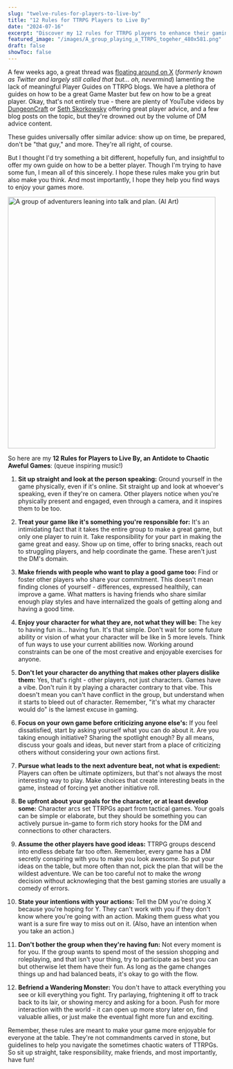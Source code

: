 ```yaml
---
slug: "twelve-rules-for-players-to-live-by"
title: "12 Rules for TTRPG Players to Live By"
date: "2024-07-16"
excerpt: "Discover my 12 rules for TTRPG players to enhance their gaming experience. Learn how to be a better player and create more enjoyable sessions for everyone at the table."
featured_image: "/images/A_group_playing_a_TTRPG_togeher_480x581.png"
draft: false
showToc: false
---
```


A few weeks ago, a great thread was <a href="https://x.com/jangowolf/status/1805978656533057793" target="_blank">floating around on X</a> (*formerly known as Twitter and largely still called that but... oh, nevermind*) lamenting the lack of meaningful Player Guides on TTRPG blogs. We have a plethora of guides on how to be a great Game Master but few on how to be a great player. Okay, that's not entirely true - there are plenty of YouTube videos by <a href="https://www.youtube.com/watch?v=SiywNrOABbQ" target="_blank">DungeonCraft</a> or <a href="https://www.youtube.com/watch?v=UiCxyBi8lRk&list=PL25p5gPY6qKVWbFtR-Crct97hg5DFekZQ&index=8" target="_blank">Seth Skorkowsky</a> offering great player advice, and a few blog posts on the topic, but they're drowned out by the volume of DM advice content.

These guides universally offer similar advice: show up on time, be prepared, don't be "that guy," and more. They're all right, of course.

But I thought I'd try something a bit different, hopefully fun, and insightful to offer my own guide on how to be a better player. Though I'm trying to have some fun, I mean all of this sincerely. I hope these rules make you grin but also make you think. And most importantly, I hope they help you find ways to enjoy your games more.

<img src="/images/A_group_playing_a_TTRPG_togeher_480x581.png" alt="A group of adventurers leaning into talk and plan. (AI Art)" width="480" height="581" />


So here are my **12 Rules for Players to Live By, an Antidote to Chaotic Aweful Games**: (queue inspiring music!)

1. **Sit up straight and look at the person speaking:** Ground yourself in the game physically, even if it's online. Sit straight up and look at whoever's speaking, even if they're on camera. Other players notice when you're physically present and engaged, even through a camera, and it inspires them to be too.

2. **Treat your game like it's something you're responsible for:** It's an intimidating fact that it takes the entire group to make a great game, but only one player to ruin it. Take responsibility for your part in making the game great and easy. Show up on time, offer to bring snacks, reach out to struggling players, and help coordinate the game. These aren't just the DM's domain.

3. **Make friends with people who want to play a good game too:** Find or foster other players who share your commitment. This doesn't mean finding clones of yourself - differences, expressed healthily, can improve a game. What matters is having friends who share similar enough play styles and have internalized the goals of getting along and having a good time.

4. **Enjoy your character for what they are, not what they will be:** The key to having fun is... having fun. It's that simple. Don't wait for some future ability or vision of what your character will be like in 5 more levels. Think of fun ways to use your current abilities now. Working around constraints can be one of the most creative and enjoyable exercises for anyone.

5. **Don't let your character do anything that makes other players dislike them:** Yes, that's right - other players, not just characters. Games have a vibe. Don't ruin it by playing a character contrary to that vibe. This doesn't mean you can't have conflict in the group, but understand when it starts to bleed out of character. Remember, "it's what my character would do" is the lamest excuse in gaming.

6. **Focus on your own game before criticizing anyone else's:** If you feel dissatisfied, start by asking yourself what you can do about it. Are you taking enough initiative? Sharing the spotlight enough? By all means, discuss your goals and ideas, but never start from a place of criticizing others without considering your own actions first.

7. **Pursue what leads to the next adventure beat, not what is expedient:** Players can often be ultimate optimizers, but that's not always the most interesting way to play. Make choices that create interesting beats in the game, instead of forcing yet another initiative roll.

8. **Be upfront about your goals for the character, or at least develop some:** Character arcs set TTRPGs apart from tactical games. Your goals can be simple or elaborate, but they should be something you can actively pursue in-game to form rich story hooks for the DM and connections to other characters.

9. **Assume the other players have good ideas:** TTRPG groups descend into endless debate far too often. Remember, every game has a DM secretly conspiring with you to make you look awesome. So put your ideas on the table, but more often than not, pick the plan that will be the wildest adventure. We can be too careful not to make the *wrong* decision without acknowleging that the best gaming stories are usually a comedy of errors.

10. **State your intentions with your actions:** Tell the DM you're doing X because you're hoping for Y. They can't work with you if they don't know where you're going with an action. Making them guess what you want is a sure fire way to miss out on it. (Also, have an intention when you take an action.)

11. **Don't bother the group when they're having fun:** Not every moment is for you. If the group wants to spend most of the session shopping and roleplaying, and that isn't your thing, try to participate as best you can but otherwise let them have their fun. As long as the game changes things up and had balanced beats, it's okay to go with the flow.

12. **Befriend a Wandering Monster:** You don't have to attack everything you see or kill everything you fight. Try parlaying, frightening it off to track back to its lair, or showing mercy and asking for a boon. Push for more interaction with the world - it can open up more story later on, find valuable allies, or just make the eventual fight more fun and exciting.

Remember, these rules are meant to make your game more enjoyable for everyone at the table. They're not commandments carved in stone, but guidelines to help you navigate the sometimes chaotic waters of TTRPGs. So sit up straight, take responsibility, make friends, and most importantly, have fun!